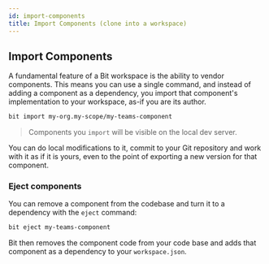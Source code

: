 ```yaml
---
id: import-components
title: Import Components (clone into a workspace)
---
```


## Import Components

A fundamental feature of a Bit workspace is the ability to vendor components. This means you can use a single command, and instead of adding a component as a dependency, you import that component's implementation to your workspace, as-if you are its author.

```sh
bit import my-org.my-scope/my-teams-component
```

> Components you `import` will be visible on the local dev server.

You can do local modifications to it, commit to your Git repository and work with it as if it is yours, even to the point of exporting a new version for that component.

### Eject components

You can remove a component from the codebase and turn it to a dependency with the `eject` command:

```sh
bit eject my-teams-component
```

Bit then removes the component code from your code base and adds that component as a dependency to your `workspace.json`.
